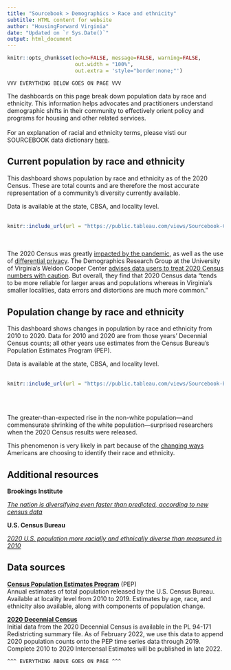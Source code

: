 ```yaml
---
title: "Sourcebook > Demographics > Race and ethnicity"
subtitle: HTML content for website
author: "HousingForward Virginia"
date: "Updated on `r Sys.Date()`"
output: html_document
---
```


```r
knitr::opts_chunk$set(echo=FALSE, message=FALSE, warning=FALSE,
                      out.width = "100%",
                      out.extra = 'style="border:none;"')
```

```
VVV EVERYTHING BELOW GOES ON PAGE VVV
```
The dashboards on this page break down population data by race and ethnicity. This information helps advocates and practitioners understand demographic shifts in their community to effectively orient policy and programs for housing and other related services.
<br>
<br>
For an explanation of racial and ethnicity terms, please visti our SOURCEBOOK data dictionary [here](https://housingforwardva.org/toolkits/sourcebook/data-dictionary/).

## Current population by race and ethnicity

This dashboard shows population by race and ethnicity as of the 2020 Census. These are total counts and are therefore the most accurate representation of a community's diversity currently available.

Data is available at the state, CBSA, and locality level.
<br>
<br>
```r
knitr::include_url(url = "https://public.tableau.com/views/Sourcebook-Currentpopulationbyraceandethnicity/Statewide?:showVizHome=no&:embed=true", height = "500px")
```
<br>
<br>
The 2020 Census was greatly [impacted by the pandemic](https://www.pbs.org/newshour/nation/how-the-coronavirus-pandemic-has-affected-the-2020-census), as well as the use of [differential privacy](https://demographics.coopercenter.org/census2020-dp). The Demographics Research Group at the University of Virginia's Weldon Cooper Center [advises data users to treat 2020 Census numbers with caution](https://statchatva.org/2021/08/27/why-2020-census-data-needs-to-be-treated-with-caution/). But overall, they find that 2020 Census data "tends to be more reliable for larger areas and populations whereas in Virginia’s smaller localities, data errors and distortions are much more common."
<br>

## Population change by race and ethnicity

This dashboard shows changes in population by race and ethnicity from 2010 to 2020. Data for 2010 and 2020 are from those years’ Decennial Census counts; all other years use estimates from the Census Bureau’s Population Estimates Program (PEP).

Data is available at the state, CBSA, and locality level.
<br>
<br>
```r
knitr::include_url(url = "https://public.tableau.com/views/Sourcebook-Populationchangebyraceandethnicity/Statewide?:showVizHome=no&:embed=true", height = "500px")
```
<br>
<br>

The greater-than-expected rise in the non-white population—and commensurate shrinking of the white population—surprised researchers when the 2020 Census results were released.

This phenomenon is very likely in part because of the [changing ways](https://www.npr.org/2021/08/22/1029609786/2020-census-data-results-white-population-shrinking-decline-non-hispanic-race) Americans are choosing to identify their race and ethnicity.
<br>

## Additional resources

**Brookings Institute**

[*The nation is diversifying even faster than predicted, according to new census data*](https://www.brookings.edu/research/new-census-data-shows-the-nation-is-diversifying-even-faster-than-predicted/)

**U.S. Census Bureau**

[*2020 U.S. population more racially and ethnically diverse than measured in 2010*](https://www.census.gov/library/stories/2021/08/2020-united-states-population-more-racially-ethnically-diverse-than-2010.html)

## Data sources

[**Census Population Estimates Program**](https://www.census.gov/programs-surveys/popest.html) (PEP)  
Annual estimates of total population released by the U.S. Census Bureau. Available at locality level from 2010 to 2019. Estimates by age, race, and ethnicity also available, along with components of population change.

[**2020 Decennial Census**](https://www.census.gov/programs-surveys/decennial-census/about/rdo/summary-files.html)  
Initial data from the 2020 Decennial Census is available in the PL 94-171 Redistricting summary file. As of February 2022, we use this data to append 2020 population counts onto the PEP time series data through 2019. Complete 2010 to 2020 Intercensal Estimates will be published in late 2022.



```
^^^ EVERYTHING ABOVE GOES ON PAGE ^^^
```